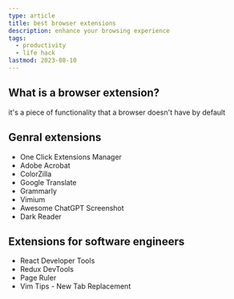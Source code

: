```yaml
---
type: article
title: best browser extensions
description: enhance your browsing experience
tags:
  - productivity
  - life hack
lastmod: 2023-08-10
---
```


## What is a browser extension?

it's a piece of functionality that a browser doesn't have by default

## Genral extensions

- One Click Extensions Manager
- Adobe Acrobat
- ColorZilla
- Google Translate
- Grammarly
- Vimium
- Awesome ChatGPT Screenshot
- Dark Reader

## Extensions for software engineers

- React Developer Tools
- Redux DevTools
- Page Ruler
- Vim Tips - New Tab Replacement